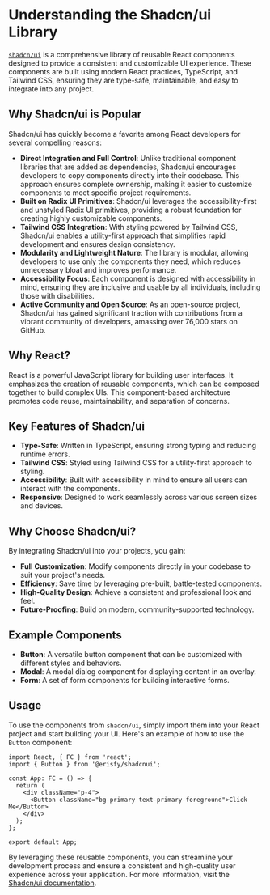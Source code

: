 
<Meta title="Shadcnui/Understanding the Shadcnui Library" />

# Understanding the Shadcn/ui Library

[`shadcn/ui`](https://ui.shadcn.com/) is a comprehensive library of reusable React components designed to provide a consistent and customizable UI experience. These components are built using modern React practices, TypeScript, and Tailwind CSS, ensuring they are type-safe, maintainable, and easy to integrate into any project.

## Why Shadcn/ui is Popular

Shadcn/ui has quickly become a favorite among React developers for several compelling reasons:

- **Direct Integration and Full Control**: Unlike traditional component libraries that are added as dependencies, Shadcn/ui encourages developers to copy components directly into their codebase. This approach ensures complete ownership, making it easier to customize components to meet specific project requirements.
- **Built on Radix UI Primitives**: Shadcn/ui leverages the accessibility-first and unstyled Radix UI primitives, providing a robust foundation for creating highly customizable components.
- **Tailwind CSS Integration**: With styling powered by Tailwind CSS, Shadcn/ui enables a utility-first approach that simplifies rapid development and ensures design consistency.
- **Modularity and Lightweight Nature**: The library is modular, allowing developers to use only the components they need, which reduces unnecessary bloat and improves performance.
- **Accessibility Focus**: Each component is designed with accessibility in mind, ensuring they are inclusive and usable by all individuals, including those with disabilities.
- **Active Community and Open Source**: As an open-source project, Shadcn/ui has gained significant traction with contributions from a vibrant community of developers, amassing over 76,000 stars on GitHub.

## Why React?

React is a powerful JavaScript library for building user interfaces. It emphasizes the creation of reusable components, which can be composed together to build complex UIs. This component-based architecture promotes code reuse, maintainability, and separation of concerns.

## Key Features of Shadcn/ui

- **Type-Safe**: Written in TypeScript, ensuring strong typing and reducing runtime errors.
- **Tailwind CSS**: Styled using Tailwind CSS for a utility-first approach to styling.
- **Accessibility**: Built with accessibility in mind to ensure all users can interact with the components.
- **Responsive**: Designed to work seamlessly across various screen sizes and devices.

## Why Choose Shadcn/ui?

By integrating Shadcn/ui into your projects, you gain:

- **Full Customization**: Modify components directly in your codebase to suit your project's needs.
- **Efficiency**: Save time by leveraging pre-built, battle-tested components.
- **High-Quality Design**: Achieve a consistent and professional look and feel.
- **Future-Proofing**: Build on modern, community-supported technology.

## Example Components

- **Button**: A versatile button component that can be customized with different styles and behaviors.
- **Modal**: A modal dialog component for displaying content in an overlay.
- **Form**: A set of form components for building interactive forms.

## Usage

To use the components from `shadcn/ui`, simply import them into your React project and start building your UI. Here's an example of how to use the `Button` component:

```tsx
import React, { FC } from 'react';
import { Button } from '@erisfy/shadcnui';

const App: FC = () => {
  return (
    <div className="p-4">
      <Button className="bg-primary text-primary-foreground">Click Me</Button>
    </div>
  );
};

export default App;
```

By leveraging these reusable components, you can streamline your development process and ensure a consistent and high-quality user experience across your application. For more information, visit the [Shadcn/ui documentation](https://ui.shadcn.com/).
